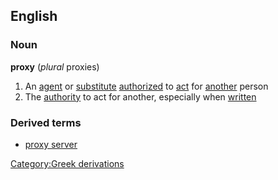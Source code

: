 ==English==
===Noun===
'''proxy''' (''plural'' proxies)
#An [[agent]] or [[substitute]] [[authorize]]d to [[act]] for [[another]] person
#The [[authority]] to act for another, especially when [[written]]
===Derived terms===
*[[proxy server]] 
[[Category:Greek derivations]]